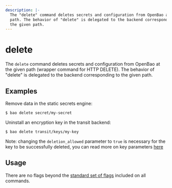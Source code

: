 ```yaml
---
description: |-
  The "delete" command deletes secrets and configuration from OpenBao at the given
  path. The behavior of "delete" is delegated to the backend corresponding to
  the given path.
---
```


# delete

The `delete` command deletes secrets and configuration from OpenBao at the given
path (wrapper command for HTTP DELETE). The behavior of "delete" is delegated to
the backend corresponding to the given path.

## Examples

Remove data in the static secrets engine:

```shell-session
$ bao delete secret/my-secret
```

Uninstall an encryption key in the transit backend:

```shell-session
$ bao delete transit/keys/my-key
```

Note: changing the `deletion_allowed` parameter to `true` is necessary for the
key to be successfully deleted, you can read more on key parameters [here](/api-docs/secret/transit#update-key-configuration)

## Usage

There are no flags beyond the [standard set of flags](/docs/commands)
included on all commands.
